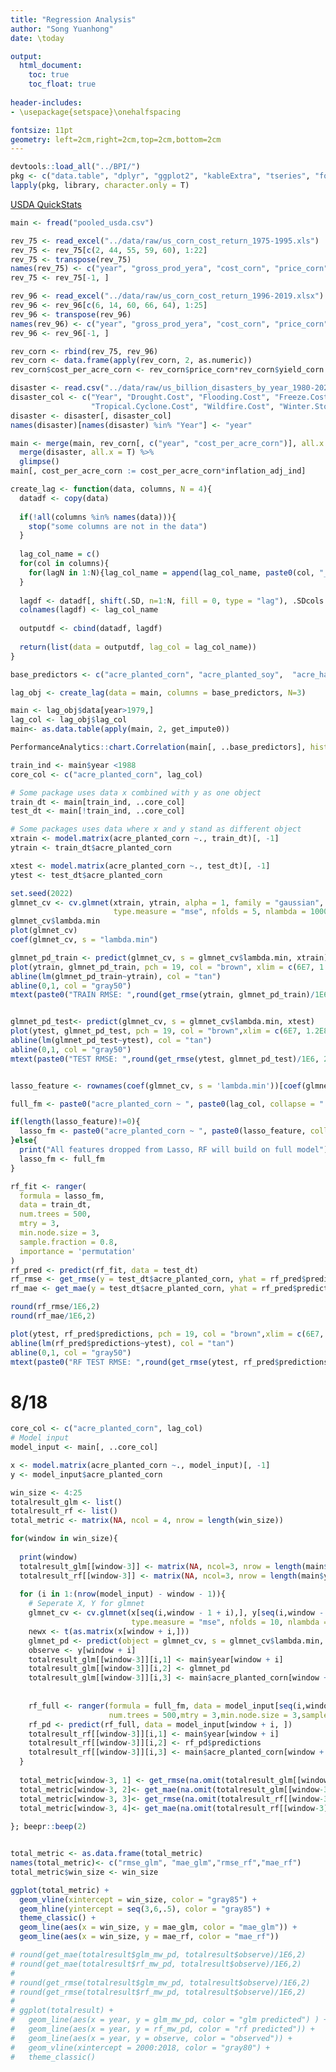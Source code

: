 ```yaml
---
title: "Regression Analysis"
author: "Song Yuanhong"
date: \today

output:
  html_document:
    toc: true
    toc_float: true
  
header-includes: 
- \usepackage{setspace}\onehalfspacing

fontsize: 11pt
geometry: left=2cm,right=2cm,top=2cm,bottom=2cm
---
```


```r
devtools::load_all("../BPI/")
pkg <- c("data.table", "dplyr", "ggplot2", "kableExtra", "tseries", "forecast", "readxl", "glmnet", "getUSDA", "ranger", "scales")
lapply(pkg, library, character.only = T)
```

[USDA QuickStats](https://quickstats.nass.usda.gov/api)

```r
main <- fread("pooled_usda.csv")
```

```r
rev_75 <- read_excel("../data/raw/us_corn_cost_return_1975-1995.xls")
rev_75 <- rev_75[c(2, 44, 55, 59, 60), 1:22]
rev_75 <- transpose(rev_75)
names(rev_75) <- c("year", "gross_prod_yera", "cost_corn", "price_corn", "yield_corn")
rev_75 <- rev_75[-1, ]

rev_96 <- read_excel("../data/raw/us_corn_cost_return_1996-2019.xlsx")
rev_96 <- rev_96[c(6, 14, 60, 66, 64), 1:25]
rev_96 <- transpose(rev_96)
names(rev_96) <- c("year", "gross_prod_yera", "cost_corn", "price_corn", "yield_corn")
rev_96 <- rev_96[-1, ]

rev_corn <- rbind(rev_75, rev_96)
rev_corn <- data.frame(apply(rev_corn, 2, as.numeric))
rev_corn$cost_per_acre_corn <- rev_corn$price_corn*rev_corn$yield_corn
```

```r
disaster <- read.csv("../data/raw/us_billion_disasters_by_year_1980-2020.csv")
disaster_col <- c("Year", "Drought.Cost", "Flooding.Cost", "Freeze.Cost", "Severe.Storm.Cost",
                  "Tropical.Cyclone.Cost", "Wildfire.Cost", "Winter.Storm.Cost")
disaster <- disaster[, disaster_col]
names(disaster)[names(disaster) %in% "Year"] <- "year"
```



```r
main <- merge(main, rev_corn[, c("year", "cost_per_acre_corn")], all.x = T) %>%
  merge(disaster, all.x = T) %>%
  glimpse()
main[, cost_per_acre_corn := cost_per_acre_corn*inflation_adj_ind]
```



```r
create_lag <- function(data, columns, N = 4){
  datadf <- copy(data)
  
  if(!all(columns %in% names(data))){
    stop("some columns are not in the data")
  }
  
  lag_col_name = c()
  for(col in columns){
    for(lagN in 1:N){lag_col_name = append(lag_col_name, paste0(col, "_lag", lagN))}
  }
  
  lagdf <- datadf[, shift(.SD, n=1:N, fill = 0, type = "lag"), .SDcols = columns]
  colnames(lagdf) <- lag_col_name
  
  outputdf <- cbind(datadf, lagdf)
  
  return(list(data = outputdf, lag_col = lag_col_name))
}

```

```r
base_predictors <- c("acre_planted_corn", "acre_planted_soy",  "acre_harvest_corn", "acre_harvest_soy", "yield_corn", "yield_soy", "corn_adjusted", "soy_adjusted", "pratio_cornsoy", "Drought.Cost", "Flooding.Cost", "Freeze.Cost", "Severe.Storm.Cost","Tropical.Cyclone.Cost", "Wildfire.Cost", "Winter.Storm.Cost", "cost_per_acre_corn")

lag_obj <- create_lag(data = main, columns = base_predictors, N=3)

main <- lag_obj$data[year>1979,]
lag_col <- lag_obj$lag_col
main<- as.data.table(apply(main, 2, get_impute0))
```

```r
PerformanceAnalytics::chart.Correlation(main[, ..base_predictors], histogram=T)
```


```r
train_ind <- main$year <1988
core_col <- c("acre_planted_corn", lag_col)

# Some package uses data x combined with y as one object
train_dt <- main[train_ind, ..core_col]
test_dt <- main[!train_ind, ..core_col]

# Some packages uses data where x and y stand as different object
xtrain <- model.matrix(acre_planted_corn ~., train_dt)[, -1]
ytrain <- train_dt$acre_planted_corn

xtest <- model.matrix(acre_planted_corn ~., test_dt)[, -1]
ytest <- test_dt$acre_planted_corn
```


```r
set.seed(2022)
glmnet_cv <- cv.glmnet(xtrain, ytrain, alpha = 1, family = "gaussian", 
                       type.measure = "mse", nfolds = 5, nlambda = 1000)
glmnet_cv$lambda.min
plot(glmnet_cv)
coef(glmnet_cv, s = "lambda.min")

glmnet_pd_train <- predict(glmnet_cv, s = glmnet_cv$lambda.min, xtrain)
plot(ytrain, glmnet_pd_train, pch = 19, col = "brown", xlim = c(6E7, 1.2E8), ylim = c(6E7, 1.2E8))
abline(lm(glmnet_pd_train~ytrain), col = "tan")
abline(0,1, col = "gray50")
mtext(paste0("TRAIN RMSE: ",round(get_rmse(ytrain, glmnet_pd_train)/1E6, 2)))


glmnet_pd_test<- predict(glmnet_cv, s = glmnet_cv$lambda.min, xtest)
plot(ytest, glmnet_pd_test, pch = 19, col = "brown",xlim = c(6E7, 1.2E8), ylim = c(6E7, 1.2E8))
abline(lm(glmnet_pd_test~ytest), col = "tan")
abline(0,1, col = "gray50")
mtext(paste0("TEST RMSE: ",round(get_rmse(ytest, glmnet_pd_test)/1E6, 2)))


lasso_feature <- rownames(coef(glmnet_cv, s = 'lambda.min'))[coef(glmnet_cv, s = 'lambda.min')[,1]!= 0][-1]

full_fm <- paste0("acre_planted_corn ~ ", paste0(lag_col, collapse = " + "))

if(length(lasso_feature)!=0){
  lasso_fm <- paste0("acre_planted_corn ~ ", paste0(lasso_feature, collapse = " + "))
}else{
  print("All features dropped from Lasso, RF will build on full model")
  lasso_fm <- full_fm
}

```




```r
rf_fit <- ranger(
  formula = lasso_fm,
  data = train_dt,
  num.trees = 500,
  mtry = 3,
  min.node.size = 3,
  sample.fraction = 0.8,
  importance = 'permutation'
)
rf_pred <- predict(rf_fit, data = test_dt)
rf_rmse <- get_rmse(y = test_dt$acre_planted_corn, yhat = rf_pred$predictions)
rf_mae <- get_mae(y = test_dt$acre_planted_corn, yhat = rf_pred$predictions)

round(rf_rmse/1E6,2)
round(rf_mae/1E6,2)

plot(ytest, rf_pred$predictions, pch = 19, col = "brown",xlim = c(6E7, 1.2E8), ylim = c(6E7, 1.2E8))
abline(lm(rf_pred$predictions~ytest), col = "tan")
abline(0,1, col = "gray50")
mtext(paste0("RF TEST RMSE: ",round(get_rmse(ytest, rf_pred$predictions)/1E6, 2)))
```


# 8/18

```r
core_col <- c("acre_planted_corn", lag_col)
# Model input
model_input <- main[, ..core_col]

x <- model.matrix(acre_planted_corn ~., model_input)[, -1]
y <- model_input$acre_planted_corn
```

```r
win_size <- 4:25
totalresult_glm <- list()
totalresult_rf <- list()
total_metric <- matrix(NA, ncol = 4, nrow = length(win_size))

for(window in win_size){
  
  print(window)
  totalresult_glm[[window-3]] <- matrix(NA, ncol=3, nrow = length(main$year)-window)
  totalresult_rf[[window-3]] <- matrix(NA, ncol=3, nrow = length(main$year)-window)
  
  for (i in 1:(nrow(model_input) - window - 1)){
    # Seperate X, Y for glmnet
    glmnet_cv <- cv.glmnet(x[seq(i,window - 1 + i),], y[seq(i,window - 1 + i)], alpha = 1, family = "gaussian", 
                           type.measure = "mse", nfolds = 10, nlambda = 1000)
    newx <- t(as.matrix(x[window + i,]))
    glmnet_pd <- predict(object = glmnet_cv, s = glmnet_cv$lambda.min, newx, type="response")
    observe <- y[window + i]
    totalresult_glm[[window-3]][i,1] <- main$year[window + i]
    totalresult_glm[[window-3]][i,2] <- glmnet_pd
    totalresult_glm[[window-3]][i,3] <- main$acre_planted_corn[window + i]
    
    
    rf_full <- ranger(formula = full_fm, data = model_input[seq(i,window - 1 + i),],
                      num.trees = 500,mtry = 3,min.node.size = 3,sample.fraction = 0.8,importance = 'permutation')
    rf_pd <- predict(rf_full, data = model_input[window + i, ])
    totalresult_rf[[window-3]][i,1] <- main$year[window + i]
    totalresult_rf[[window-3]][i,2] <- rf_pd$predictions
    totalresult_rf[[window-3]][i,3] <- main$acre_planted_corn[window + i]
  }
  
  total_metric[window-3, 1] <- get_rmse(na.omit(totalresult_glm[[window-3]][,2]), na.omit(totalresult_rf[[window-3]][,3]))/1E6
  total_metric[window-3, 2]<- get_mae(na.omit(totalresult_glm[[window-3]][,2]), na.omit(totalresult_rf[[window-3]][,3]))/1E6
  total_metric[window-3, 3]<- get_rmse(na.omit(totalresult_rf[[window-3]][,2]), na.omit(totalresult_rf[[window-3]][,3]))/1E6
  total_metric[window-3, 4]<- get_mae(na.omit(totalresult_rf[[window-3]][,2]), na.omit(totalresult_rf[[window-3]][,3]))/1E6
  
}; beepr::beep(2)


total_metric <- as.data.frame(total_metric)
names(total_metric)<- c("rmse_glm", "mae_glm","rmse_rf","mae_rf")
total_metric$win_size <- win_size

ggplot(total_metric) +
  geom_vline(xintercept = win_size, color = "gray85") +
  geom_hline(yintercept = seq(3,6,.5), color = "gray85") +
  theme_classic() +
  geom_line(aes(x = win_size, y = mae_glm, color = "mae_glm")) +
  geom_line(aes(x = win_size, y = mae_rf, color = "mae_rf"))
```


```r
# round(get_mae(totalresult$glm_mw_pd, totalresult$observe)/1E6,2)
# round(get_mae(totalresult$rf_mw_pd, totalresult$observe)/1E6,2)
# 
# round(get_rmse(totalresult$glm_mw_pd, totalresult$observe)/1E6,2)
# round(get_rmse(totalresult$rf_mw_pd, totalresult$observe)/1E6,2)
# 
# ggplot(totalresult) +
#   geom_line(aes(x = year, y = glm_mw_pd, color = "glm predicted") ) +
#   geom_line(aes(x = year, y = rf_mw_pd, color = "rf predicted")) +
#   geom_line(aes(x = year, y = observe, color = "observed")) +
#   geom_vline(xintercept = 2000:2018, color = "gray80") +
#   theme_classic()
```
